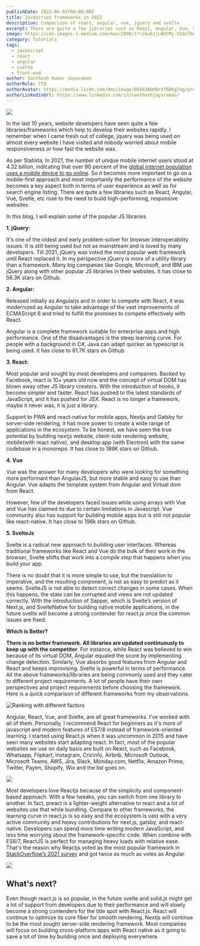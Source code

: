 ```yaml
---
publishDate: 2022-06-03T00:00:00Z
title: Javascript frameworks in 2022
description: Comparison of react, angular, vue, jquery and svelte
excerpt: There are quite a few libraries such as React, Angular, Vue, Svelte, etc rose to the need to build high-performing, responsive websites.In this blog, I will explain some of the popular JS libraries
image: https://cdn-images-1.medium.com/max/2000/1*r2kukzjLWVCMj-S5QcT0AQ.png
category: Tutorials
tags:
  - javascript
  - react
  - angular
  - svelte
  - front-end
author: Santhosh Kumar Jayaraman
authorRole: CTO
authorAvatar: https://media.licdn.com/dms/image/D5603AQH0rXfN8KgTog/profile-displayphoto-shrink_800_800/0/1677514970547?e=1685577600&v=beta&t=U03V2igwr8D4-ooJzpq-HMorH5lNye-kpBwqd_ZB4JM
authorLinkedinUrl: https://www.linkedin.com/in/santhoshjayaraman/
---
```



![](https://cdn-images-1.medium.com/max/2000/1*r2kukzjLWVCMj-S5QcT0AQ.png)

In the last 10 years, website developers have seen quite a few libraries/frameworks which help to develop their websites rapidly. I remember when I came fresh out of college, jquery was being used on almost every website I have visited and nobody worried about mobile responsiveness or how fast the website was. <br/>

As per Statista, In 2021, the number of unique mobile internet users stood at 4.32 billion, indicating that over 90 percent of the [global internet population uses a mobile device to go online](https://www.statista.com/statistics/617136/digital-population-worldwide/). So it becomes more important to go on a mobile-first approach and most importantly the performance of the website becomes a key aspect both in terms of user experience as well as for search engine listing. There are quite a few libraries such as React, Angular, Vue, Svelte, etc rose to the need to build high-performing, responsive websites.

In this blog, I will explain some of the popular JS libraries
&nbsp;
&nbsp;

**1. jQuery:**

It's one of the oldest and early problem-solver for browser interoperability issues. It is still being used but not as mainstream and is loved by many developers. Till 2021, jQuery was voted the most popular web framework until React replaced it. In my perspective jQuery is more of a utility library than a framework. Many big companies like Google, Microsoft, and IBM use jQuery along with other popular JS libraries in their websites. It has close to 56.3K stars on Github.

**2. Angular:**

Released initially as Angularjs and in order to compete with React, it was modernized as Angular to take advantage of the vast improvements of ECMAScript 6 and tried to fulfill the promises to compete effectively with React.

Angular is a complete framework suitable for enterprise apps and high performance. One of the disadvantages is the steep learning curve. For people with a background in C#, Java can adapt quicker as typescript is being used. It has close to 81.7K stars on Github

**3. React:**

Most popular and sought by most developers and companies. Backed by Facebook, react is 10+ years old now and the concept of virtual DOM has blown away other JS library creators. With the introduction of hooks, it become simpler and faster. React has pushed to the latest standards of JavaScript, and it has pushed for JSX. React is no longer a framework, maybe it never was, it is just a library.

Support to PWA and react-native for mobile apps, Nextjs and Gatsby for server-side rendering, it has more power to create a wide range of applications in the ecosystem. To be honest, we have seen the true potential by building nextjs website, client-side rendering website, mobile(with react native), and desktop app (with Electron) with the same codebase in a monorepo. It has close to 189K stars on Github.

**4. Vue**

Vue was the answer for many developers who were looking for something more performant than AngularJS, but more stable and easy to use than Angular. Vue adapts the template system from Angular and Virtual dom from React.

However, few of the developers faced issues while using arrays with Vue and Vue has claimed its due to certain limitations in Javascript. Vue community also has support for building mobile apps but is still not popular like react-native. It has close to 196k stars on Github.

**5. SvelteJs**

Svelte is a radical new approach to building user interfaces. Whereas traditional frameworks like React and Vue do the bulk of their work in the _browser_, Svelte shifts that work into a _compile step_ that happens when you build your app.

There is no doubt that it is more simple to use, but the translation to imperative, and the resulting component, is not as easy to predict as it seems. SvelteJS is not able to detect correct changes in some cases. When this happens, the state can be corrupted and views are not updated correctly. With the introduction of Sapper, which is Svelte’s version of Next.js, and SvelteNative for building native mobile applications, in the future svelte will become a strong contender for react.js once the common issues are fixed.

**Which is Better?**

**There is no better framework. All libraries are updated continuously to keep up with the competitor**. For instance, while React was believed to win because of its virtual DOM, Angular equaled the score by implementing change detection. Similarly, Vue absorbs good features from Angular and React and keeps improvising. Svelte is powerful in terms of performance. All the above frameworks/libraries are being commonly used and they cater to different project requirements. A lot of people have their own perspectives and project requirements before choosing the framework. Here is a quick comparison of different frameworks from my observations.

![Ranking with different factors](https://cdn-images-1.medium.com/max/2136/1*VhLCX9E-ebYhZm0PTJ5Xeg.png)

Angular, React, Vue, and Svelte, are all great frameworks. I’ve worked with all of them. Personally, I recommend React for beginners as it's more of javascript and modern features of ES7/8 instead of framework-oriented learning. I started using React.js when it was uncommon in 2015 and have seen many websites start adapting react. In fact, most of the popular websites we use on daily basis are built on React, such as Facebook, Whatsapp, Flipkart, Instagram, Cricinfo, Airbnb, Microsoft Outlook, Microsoft Teams, AWS, Jira, Slack, Monday.com, Netflix, Amazon Prime, Twitter, Paytm, Shopify, Wix and the list goes on.

![](https://cdn-images-1.medium.com/max/2000/1*NIArafTyMpo-93DpH_NLMA.png)

Most developers love Reactjs because of the simplicity and component-based approach. With a few tweaks, you can switch from one library to another. In fact, preact is a lighter-weight alternative to react and a lot of websites use that while bundling. Compare to other frameworks, the learning curve in react.js is so easy and the ecosystem is vast with a very active community and heavy contributions for next.js, gatsby, and react-native. Developers can spend more time writing modern JavaScript, and less time worrying about the framework-specific code. When combine with ES6/7, ReactJS is perfect for managing heavy loads with relative ease. That's the reason why Reactjs voted as the most popular framework in [StackOverflow’s 2021 survey](https://insights.stackoverflow.com/survey/2021#most-popular-technologies-webframe) and got twice as much as votes as Angular.

![](https://cdn-images-1.medium.com/max/5224/1*Twa7KP-RK8N_CD_e7vV-zw.png)

<Campaign />

## What's next?

Even though react.js is so popular, in the future svelte and solid.js might get a lot of support from developers due to their performance and will slowly become a strong contenders for the title spot with React.js. React will continue to optimize its core fiber for smooth rendering. Nextjs will continue to be the most sought server-side rendering framework. Most companies will focus on building cross-platform apps with React native as it going to save a lot of time by building once and deploying everywhere.

